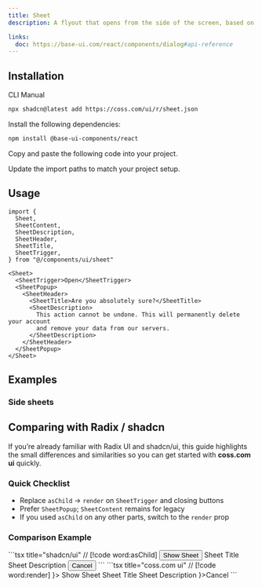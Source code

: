 ```yaml
---
title: Sheet
description: A flyout that opens from the side of the screen, based on the dialog component.

links:
  doc: https://base-ui.com/react/components/dialog#api-reference
---
```


<ComponentPreview name="sheet-demo" />

## Installation

<CodeTabs>

<TabsList>
  <TabsTab value="cli">CLI</TabsTab>
  <TabsTab value="manual">Manual</TabsTab>
</TabsList>
<TabsPanel value="cli">

```bash
npx shadcn@latest add https://coss.com/ui/r/sheet.json
```

</TabsPanel>

<TabsPanel value="manual">

<Steps>

<Step>Install the following dependencies:</Step>

```bash
npm install @base-ui-components/react
```

<Step>Copy and paste the following code into your project.</Step>

<ComponentSource name="sheet" title="components/ui/sheet.tsx" />

<Step>Update the import paths to match your project setup.</Step>

</Steps>

</TabsPanel>

</CodeTabs>

## Usage

```tsx
import {
  Sheet,
  SheetContent,
  SheetDescription,
  SheetHeader,
  SheetTitle,
  SheetTrigger,
} from "@/components/ui/sheet"
```

```tsx
<Sheet>
  <SheetTrigger>Open</SheetTrigger>
  <SheetPopup>
    <SheetHeader>
      <SheetTitle>Are you absolutely sure?</SheetTitle>
      <SheetDescription>
        This action cannot be undone. This will permanently delete your account
        and remove your data from our servers.
      </SheetDescription>
    </SheetHeader>
  </SheetPopup>
</Sheet>
```

## Examples

### Side sheets

<ComponentPreview name="sheet-position" />

## Comparing with Radix / shadcn

If you’re already familiar with Radix UI and shadcn/ui, this guide highlights the small differences and similarities so you can get started with **coss.com ui** quickly.

### Quick Checklist

- Replace `asChild` → `render` on `SheetTrigger` and closing buttons
- Prefer `SheetPopup`; `SheetContent` remains for legacy
- If you used `asChild` on any other parts, switch to the `render` prop

### Comparison Example

<span data-lib="radix-ui">
  ```tsx title="shadcn/ui" // [!code word:asChild]
  <Sheet>
    <SheetTrigger asChild>
      <Button variant="outline">Show Sheet</Button>
    </SheetTrigger>
    <SheetContent>
      <SheetHeader>
        <SheetTitle>Sheet Title</SheetTitle>
        <SheetDescription>Sheet Description</SheetDescription>
      </SheetHeader>
      <SheetFooter>
        <SheetClose asChild>
          <Button variant="ghost">Cancel</Button>
        </SheetClose>
      </SheetFooter>
    </SheetContent>
  </Sheet>
  ```
</span>

<span data-lib="base-ui">
  ```tsx title="coss.com ui" // [!code word:render]
  <Sheet>
    <SheetTrigger render={<Button variant="outline" />}>
      Show Sheet
    </SheetTrigger>
    <SheetPopup>
      <SheetHeader>
        <SheetTitle>Sheet Title</SheetTitle>
        <SheetDescription>Sheet Description</SheetDescription>
      </SheetHeader>
      <SheetFooter>
        <SheetClose render={<Button variant="ghost" />}>Cancel</SheetClose>
      </SheetFooter>
    </SheetPopup>
  </Sheet>
  ```
</span>

